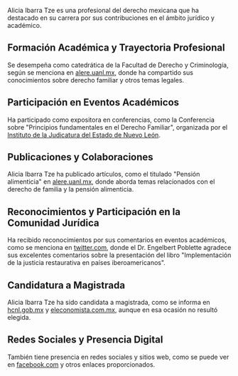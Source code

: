 Alicia Ibarra Tze es una profesional del derecho mexicana que ha destacado en su carrera por sus contribuciones en el ámbito jurídico y académico. 

## Formación Académica y Trayectoria Profesional
Se desempeña como catedrática de la Facultad de Derecho y Criminología, según se menciona en [alere.uanl.mx](http://alere.uanl.mx/2020/03/04/pension-alimenticia/), donde ha compartido sus conocimientos sobre derecho familiar y otros temas legales.

## Participación en Eventos Académicos
Ha participado como expositora en conferencias, como la Conferencia sobre "Principios fundamentales en el Derecho Familiar", organizada por el [Instituto de la Judicatura del Estado de Nuevo León](https://m.facebook.com/story.php/?story_fbid=1469714510276052&id=100076086766306).

## Publicaciones y Colaboraciones
Alicia Ibarra Tze ha publicado artículos, como el titulado "Pensión alimenticia" en [alere.uanl.mx](http://alere.uanl.mx/2020/03/04/pension-alimenticia/), donde aborda temas relacionados con el derecho de familia y la pensión alimenticia.

## Reconocimientos y Participación en la Comunidad Jurídica
Ha recibido reconocimientos por sus comentarios en eventos académicos, como se menciona en [twitter.com](https://twitter.com/EngelbertPoble1/status/1575297405175537664), donde el Dr. Engelbert Poblette agradece sus excelentes comentarios sobre la presentación del libro "Implementación de la justicia restaurativa en países iberoamericanos".

## Candidatura a Magistrada
Alicia Ibarra Tze ha sido candidata a magistrada, como se informa en [hcnl.gob.mx](https://www.hcnl.gob.mx/sala_de_prensa/2018/08/eligen_a_alberto_ortega_peza_como_magistrado_del_tsj.php) y [eleconomista.com.mx](https://www.eleconomista.com.mx/estados/Alberto-Ortega-Peza-nuevo-magistrado-del-Tribunal-Superior-de-Justicia-de-Nuevo-Leon-20180815-0074.html), aunque en esa ocasión no resultó elegida.

## Redes Sociales y Presencia Digital
También tiene presencia en redes sociales y sitios web, como se puede ver en [facebook.com](https://m.facebook.com/story.php/?story_fbid=1469714510276052&id=100076086766306) y otros enlaces proporcionados.